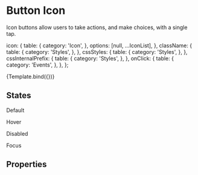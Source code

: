 <!--- ButtonIcon.stories.mdx --->



<Meta title="Components/Actions/Button Icon" component={ButtonIcon} />

# Button Icon
Icon buttons allow users to take actions, and make choices, with a single tap.


  icon: {
    table: {
      category: 'Icon',
    },
    options: [null, ...IconList],
  },
  className: {
    table: {
      category: 'Styles',
    },
  },
  cssStyles: {
    table: {
      category: 'Styles',
    },
  },
  cssInternalPrefix: {
    table: {
      category: 'Styles',
    },
  },
  onClick: {
    table: {
      category: 'Events',
    },
  },
};

<Canvas>
  <Story 
    name="Button\ Icon" 
    args={{ 
      icon: 'close',
      disabled: false,
    }}
    argTypes={argTypes}
  >
    {Template.bind({})}
  </Story>
</Canvas>

## States
<Preview>
  <div>
    <ButtonIcon  icon="close" />
    <p>Default</p>
    <ButtonIcon  icon="close" className="hover" />
    <p>Hover</p>
    <ButtonIcon  icon="close" disabled={true} />
    <p>Disabled</p>
    <ButtonIcon  icon="close" className="focus" />
    <p>Focus</p>
  </div>
</Preview>

## Properties

<ArgsTable of={ButtonIcon} />